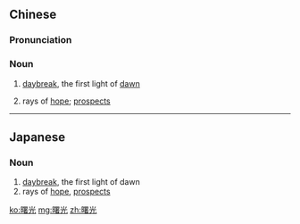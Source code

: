 ==Chinese==
{{zh-forms}}

===Pronunciation===
{{zh-pron
|m=shǔguāng
|c=cyu5 gwong1
|mn=qz:sír-kong/qz,xm:sú-kong/tw:sú-kng/zz:sí-kong
|cat=n
}}

===Noun===
{{zh-noun}}

# [[daybreak]], the first light of [[dawn]]
# {{lb|zh|figurative}} rays of [[hope]]; [[prospect]]s

----

==Japanese==
{{ja-kanjitab|曙|光}}

===Noun===
{{ja-noun|しょこう}}

# [[daybreak]], the first light of dawn
# rays of [[hope]], [[prospect]]s

[[ko:曙光]]
[[mg:曙光]]
[[zh:曙光]]